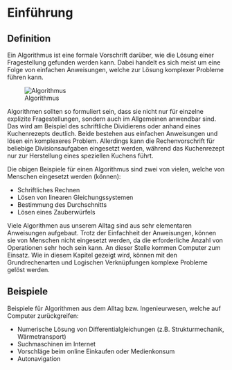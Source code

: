 # Einführung

## Definition

Ein Algorithmus ist eine formale Vorschrift darüber, wie die Lösung einer Fragestellung gefunden werden kann. Dabei handelt es sich meist um eine Folge von einfachen Anweisungen, welche zur Lösung komplexer Probleme führen kann. 

![Algorithmus](00-bilder/algorithmus.svg)

Algorithmen sollten so formuliert sein, dass sie nicht nur für einzelne explizite Fragestellungen, sondern auch im Allgemeinen anwendbar sind. Das wird am Beispiel des schriftliche Dividierens oder anhand eines Kuchenrezepts deutlich. Beide bestehen aus einfachen Anweisungen und lösen ein komplexeres Problem. Allerdings kann die Rechenvorschrift für beliebige Divisionsaufgaben eingesetzt werden, während das Kuchenrezept nur zur Herstellung eines speziellen Kuchens führt. 

Die obigen Beispiele für einen Algorithmus sind zwei von vielen, welche von Menschen eingesetzt werden (können):

* Schriftliches Rechnen
* Lösen von linearen Gleichungssystemen
* Bestimmung des Durchschnitts
* Lösen eines Zauberwürfels

Viele Algorithmen aus unserem Alltag sind aus sehr elementaren Anweisungen aufgebaut. Trotz der Einfachheit der Anweisungen, können sie von Menschen nicht eingesetzt werden, da die erforderliche Anzahl von Operationen sehr hoch sein kann. An dieser Stelle kommen Computer zum Einsatz. Wie in diesem Kapitel gezeigt wird, können mit den Grundrechenarten und Logischen Verknüpfungen komplexe Probleme gelöst werden. 

## Beispiele 

Beispiele für Algorithmen aus dem Alltag bzw. Ingenieurwesen, welche auf Computer zurückgreifen:

* Numerische Lösung von Differentialgleichungen (z.B. Strukturmechanik, Wärmetransport)
* Suchmaschinen im Internet
* Vorschläge beim online Einkaufen oder Medienkonsum
* Autonavigation